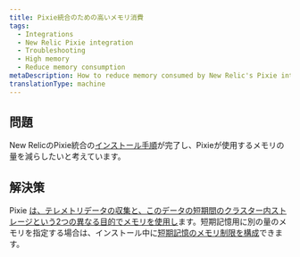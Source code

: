 ```yaml
---
title: Pixie統合のための高いメモリ消費
tags:
  - Integrations
  - New Relic Pixie integration
  - Troubleshooting
  - High memory
  - Reduce memory consumption
metaDescription: How to reduce memory consumed by New Relic's Pixie integration.
translationType: machine
---
```


## 問題

New RelicのPixie統合の[インストール手順](/docs/kubernetes-pixie/auto-telemetry-pixie/install-auto-telemetry-pixie)が完了し、Pixieが使用するメモリの量を減らしたいと考えています。

## 解決策

Pixie [は、テレメトリデータの収集と、このデータの短期間のクラスター内ストレージという2つの異なる目的でメモリを使用し](/docs/kubernetes-pixie/auto-telemetry-pixie/advanced-configuration/manage-pixie-memory#memory-usage)ます。短期記憶用に別の量のメモリを指定する場合は、インストール中に[短期記憶のメモリ制限を構成](/docs/kubernetes-pixie/auto-telemetry-pixie/advanced-configuration/manage-pixie-memory#reduce-data-storage)できます。